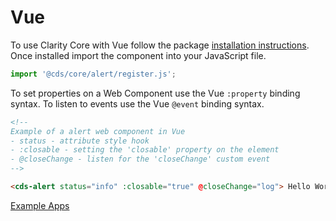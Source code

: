 
<Meta title="Documentation/Vue" />

<Story id="stories-clarity--theme-switcher" inline={true} />

# Vue

To use Clarity Core with Vue follow the package <a href="./?path=/docs/documentation-getting-started--page">installation instructions</a>.
Once installed import the component into your JavaScript file.

```typescript
import '@cds/core/alert/register.js';
```

To set properties on a Web Component use the Vue <code>:property</code> binding syntax.
To listen to events use the Vue <code>@event</code> binding syntax.

```html
<!--
Example of a alert web component in Vue
- status - attribute style hook
- :closable - setting the 'closable' property on the element
- @closeChange - listen for the 'closeChange' custom event
-->

<cds-alert status="info" :closable="true" @closeChange="log"> Hello World </cds-alert>`
```

<a href="https://github.com/vmware/clarity/tree/next/apps" target="_blank" rel="noopener">
  <cds-button>Example Apps</cds-button>
</a>

